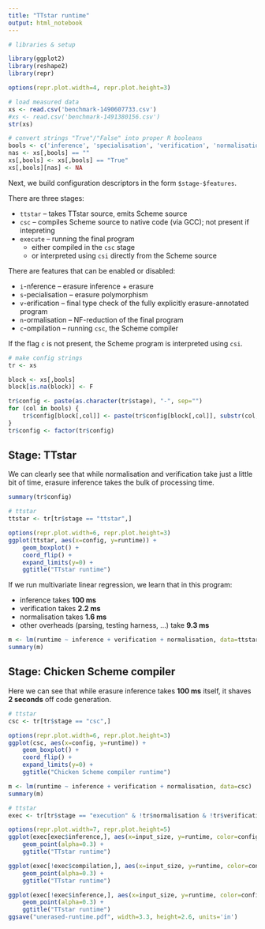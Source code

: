 ```yaml
---
title: "TTstar runtime"
output: html_notebook
---
```


```r
# libraries & setup

library(ggplot2)
library(reshape2)
library(repr)

options(repr.plot.width=4, repr.plot.height=3)
```


```r
# load measured data
xs <- read.csv('benchmark-1490607733.csv')
#xs <- read.csv('benchmark-1491380156.csv')
str(xs)
```

```r
# convert strings "True"/"False" into proper R booleans
bools <- c('inference', 'specialisation', 'verification', 'normalisation', 'compilation')
nas <- xs[,bools] == ""
xs[,bools] <- xs[,bools] == "True"
xs[,bools][nas] <- NA
```

Next, we build configuration descriptors in the form `$stage-$features`.

There are three stages:

* `ttstar` -- takes TTstar source, emits Scheme source
* `csc` -- compiles Scheme source to native code (via GCC); not present if intepreting
* `execute` -- running the final program
  * either compiled in the `csc` stage
  * or interpreted using `csi` directly from the Scheme source
  
There are features that can be enabled or disabled:

* `i`-nference -- erasure inference + erasure
* `s`-pecialisation -- erasure polymorphism
* `v`-erification -- final type check of the fully explicitly erasure-annotated program
* `n`-ormalisation -- NF-reduction of the final program
* `c`-ompilation -- running `csc`, the Scheme compiler

If the flag `c` is not present, the Scheme program is interpreted using `csi`.

```r
# make config strings
tr <- xs

block <- xs[,bools]
block[is.na(block)] <- F

tr$config <- paste(as.character(tr$stage), "-", sep="")
for (col in bools) {
    tr$config[block[,col]] <- paste(tr$config[block[,col]], substr(col, 1, 1), sep="")
}
tr$config <- factor(tr$config)
```

## Stage: TTstar

We can clearly see that while normalisation and verification take just a little bit of time, erasure inference takes the bulk of processing time.
```r
summary(tr$config)
```

```r
# ttstar
ttstar <- tr[tr$stage == "ttstar",]

options(repr.plot.width=6, repr.plot.height=3)
ggplot(ttstar, aes(x=config, y=runtime)) +
    geom_boxplot() +
    coord_flip() +
    expand_limits(y=0) +
    ggtitle("TTstar runtime")
```

If we run multivariate linear regression, we learn that in this program:

* inference takes **100 ms**
* verification takes **2.2 ms**
* normalisation takes **1.6 ms**
* other overheads (parsing, testing harness, ...) take **9.3 ms**

```r
m <- lm(runtime ~ inference + verification + normalisation, data=ttstar)
summary(m)
```

## Stage: Chicken Scheme compiler

Here we can see that while erasure inference takes **100 ms** itself, it shaves **2 seconds** off code generation.

```r
# ttstar
csc <- tr[tr$stage == "csc",]

options(repr.plot.width=6, repr.plot.height=3)
ggplot(csc, aes(x=config, y=runtime)) +
    geom_boxplot() +
    coord_flip() +
    expand_limits(y=0) +
    ggtitle("Chicken Scheme compiler runtime")
```

```r
m <- lm(runtime ~ inference + verification + normalisation, data=csc)
summary(m)
```

```r
# ttstar
exec <- tr[tr$stage == "execution" & !tr$normalisation & !tr$verification,]

options(repr.plot.width=7, repr.plot.height=5)
ggplot(exec[exec$inference,], aes(x=input_size, y=runtime, color=config)) +
    geom_point(alpha=0.3) +
    ggtitle("TTstar runtime")
```

```r
ggplot(exec[!exec$compilation,], aes(x=input_size, y=runtime, color=config)) +
    geom_point(alpha=0.3) +
    ggtitle("TTstar runtime")
```

```r
ggplot(exec[!exec$inference,], aes(x=input_size, y=runtime, color=config)) +
    geom_point(alpha=0.3) +
    ggtitle("TTstar runtime")
ggsave("unerased-runtime.pdf", width=3.3, height=2.6, units='in')
```
